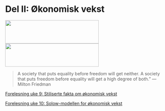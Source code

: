 <!--
---
output: html_notebook
---
-->
# Del II: Økonomisk vekst
<img id='grere' src="bilder/poverty.jpg" height="75px" width="300px" />
<img id='grede' src="bilder/growth.jpg" height="75px" width="300px" />

> A society that puts equality before freedom will get neither. A society that puts freedom before equality will get a high degree of both.” 
― Milton Friedman

[Forelesning uke 9: Stiliserte fakta om økonomisk vekst](presentasjoner/pres_del2.html)

[Forelesning uke 10: Solow-modellen for økonomisk vekst](presentasjoner/pres_del2.html#5)

<!--

[Forelesning uke 10: Solow-Modellen for økonomisk vekst]()

-->

